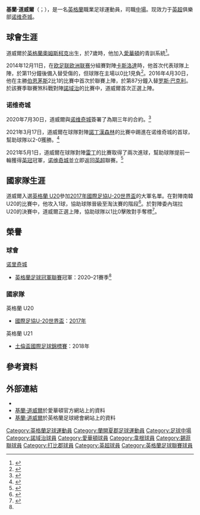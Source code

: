 {{noteTA|G1=football|G2=EPL|G3=uefa
|1=zh-hans:道威尔;zh-hk:杜維爾;zh-tw:道威爾;
}}
{{Infobox football biography
|name           = 基蘭·道威爾<br/>Kieran Dowell
|image          = Kieran_Dowell_2021-08-07_1.jpg
|image_size     = 
|caption        = 
|fullname       = Kieran O'Neill Dowell<ref>{{cite web|title=Barclays Premier League Squad Lists 2014/15 published |url=http://www.premierleague.com/en-gb/news/news/2014-15/sep/premier-league-squad-lists-2014-2015.html |publisher=Premier League |accessdate= 2014-12-11 |deadurl=yes |archiveurl=https://web.archive.org/web/20150105225000/http://www.premierleague.com/en-gb/news/news/2014-15/sep/premier-league-squad-lists-2014-2015.html |archivedate= 2015-01-05 |language= en}}</ref>
|birth_date     = {{Birth date and age|1997|10|10|df=y}}<ref name="11v11">{{cite web
| title = Kieran Dowell
| url = http://www.11v11.com/players/kieran-dowell-248413/
| publisher = 11v11
| accessdate = 2016-04-16
| language = en
| archive-date = 2016-10-26
| archive-url = https://web.archive.org/web/20161026145755/http://www.11v11.com/players/kieran-dowell-248413/
| dead-url = no
}}</ref>
|birth_place    = {{ENG}}[[奧姆斯柯克|奧姆斯柯克]]
|height         = {{height|m=1.85}}<ref name="11v11"/>
|position       = [[中場|中場]]
|currentclub    = [[诺维奇城足球俱乐部|诺维奇城]]
|clubnumber     = 10
|youthyears1    = 2005–2014
|youthclubs1    = [[愛華頓足球會|愛華頓]]
|years1         = 2014–2020
|clubs1         = [[愛華頓足球會|愛華頓]]
|caps1          = 2
|goals1         = 0
|years2         = 2017–2018
|clubs2         = → [[諾丁漢森林足球俱樂部|諾定咸森林]]
|caps2          = 38
|goals2         = 9
|years3         = 2019
|clubs3         = → [[謝菲爾德聯足球俱樂部|錫菲聯]]
|caps3          = 16
|goals3         = 2
|years4         = 2019–2020
|clubs4         = → [[德比郡足球俱乐部|打比郡]]
|caps4          = 10
|goals4         = 0
|years5         = 2020
|clubs5         = → [[威根竞技足球俱乐部|維根]]
|caps5          = 12
|goals5        = 5
|years6         = 2020–
|clubs6        = [[诺维奇城足球俱乐部|诺维奇城]]
|caps6          = 36
|goals6         = 5
| nationalyears1      = 2012
| nationalteam1       = [[英格蘭16歲以下足球代表隊|英格蘭 U16]]
| nationalcaps1       = 1
| nationalgoals1      = 0
| nationalyears2      = 2013–2014
| nationalteam2       = [[英格蘭17歲以下足球代表隊|英格蘭 U17]]
| nationalcaps2       = 7
| nationalgoals2      = 0
| nationalyears3      = 2014–2015
| nationalteam3       = [[英格蘭18歲以下足球代表隊|英格蘭 U18]]
| nationalcaps3       = 3
| nationalgoals3      = 0
| nationalyears4      = 2016–2017
| nationalteam4       = [[英格蘭20歲以下足球代表隊|英格蘭 U20]]
| nationalcaps4       = 16
| nationalgoals4      = 1
| nationalyears5      = 2017–2019
| nationalteam5       = [[英格蘭21歲以下足球代表隊|英格蘭 U21]]
| nationalcaps5      = 17
| nationalgoals5      = 2
| medaltemplates    = 
| club-update         = 2022年4月2日
| nationalteam-update = 
}}
'''基蘭·道威爾'''（{{lang-en|Kieran Dowell}}；{{bd|1997年|10月10日}}），是一名[[英格蘭|英格蘭]]職業足球運動員，司職[[中場|中場]]。现效力于[[英超|英超]]俱樂部[[诺维奇城足球俱乐部|诺维奇城]]。

== 球會生涯 ==
道威爾於[[英格蘭|英格蘭]][[奧姆斯柯克|奧姆斯柯克]]出生，於7歲時，他加入[[埃弗頓足球俱樂部|愛華頓]]的青訓系統<ref>{{cite web|title=Kieran Dowell|url=http://www.evertonfc.com/players/k/kd/kieran-dowell|publisher=Everton F.C.|accessdate=2014-12-11|language=en|archive-url=https://web.archive.org/web/20160909064942/http://www.evertonfc.com/players/k/kd/kieran-dowell|archive-date=2016-09-09|dead-url=yes}}</ref>。

2014年12月11日，在[[欧足联欧洲联赛|欧足联欧洲联赛]]分組賽對陣[[克拉斯诺达尔足球俱乐部|卡斯洛達]]時，他首次代表球隊上陣，於第11分鐘後備入替受傷的{{link-en|克里斯蒂安・阿特蘇|Christian Atsu}}，但球隊在主場以0比1見負<ref>{{cite news|title=Everton 0-1 FK Krasnodar|url=http://www.bbc.co.uk/sport/0/football/30333966|accessdate=2014-12-11|work=BBC Sport|date=2014-12-11|language=en|archive-date=2014-12-11|archive-url=https://web.archive.org/web/20141211081903/http://www.bbc.co.uk/sport/0/football/30333966|dead-url=no}}</ref>。2016年4月30日，他在主勝[[伯恩茅斯足球俱乐部|伯恩茅斯]]2比1的比賽中首次於聯賽上陣，於第87分鐘入替[[罗斯·巴克利|罗斯·巴克利]]。於該賽季聯賽煞科戰對陣[[諾域治足球會|諾域治]]的比賽中，道威爾首次正選上陣。

=== 诺维奇城 ===
2020年7月30日，道威爾與[[诺维奇城足球俱乐部|诺维奇城]]簽署了為期三年的合約。<ref>{{cite web|url=https://www.canaries.co.uk/News/2020/july/city-swoop-for-england-u21-and-everton-midfielder-kieran-dowell/|title=Norwich City swoop for England U21 and Everton midfielder Kieran Dowell|publisher=Norwich City F.C.|date=2020-07-30|access-date=2021-02-03|archive-date=2020-10-23|archive-url=https://web.archive.org/web/20201023221115/https://www.canaries.co.uk/News/2020/july/city-swoop-for-england-u21-and-everton-midfielder-kieran-dowell/|dead-url=no}}</ref> 

2021年3月17日，道威爾在球隊對陣[[諾丁漢森林足球俱樂部|諾丁漢森林]]的比賽中踢進在诺维奇城的首球，幫助球隊以2-0獲勝。<ref>{{cite web |title=Nottingham Forest 0-2 Norwich City: Teemu Pukki & Kieran Dowell fire Canaries to victory|url=https://www.skysports.com/football/news/11727/12243595/nottingham-forest-0-2-norwich-city-teemu-pukki-kieran-dowell-fire-canaries-to-victory |publisher=Sky Sports |date=2021-03-17 |accessdate=2021-03-18 }}</ref>

2021年5月1日，道威爾在球隊對陣[[雷丁足球俱乐部|雷丁]]的比賽取得了兩次進球，幫助球隊提前一輪獲得[[英冠|英冠]]冠軍，[[诺维奇城足球俱乐部|诺维奇城]]並立即返回[[英超|英超]]聯賽。<ref name=ATH>{{cite web|url=https://theathletic.com/news/norwich-championship-premier-league-promotion/SX8hzKBbud4O|title=Norwich win Championship title after securing Premier League promotion|website=The Athletic|date=2021-05-01|accessdate=2021-05-02|archive-date=2021-05-01|archive-url=https://web.archive.org/web/20210501170240/https://theathletic.com/news/norwich-championship-premier-league-promotion/SX8hzKBbud4O|dead-url=no}}</ref>

== 國家隊生涯 ==
道威爾入選[[英格蘭20歲以下足球代表隊|英格蘭 U20]]參加[[2017年國際足協U-20世界盃|2017年國際足協U-20世界盃]]的大軍名單。在對陣南韓 U20的比賽中，他攻入1球，協助球隊晉級至淘汰賽的階段<ref>{{cite news |url= https://www.theguardian.com/football/2017/may/26/england-progress-under-20-world-cup |title= Everton’s Kieran Dowell seals top spot for England at Under-20 World Cup |date= 2017-05-26 |accessdate= 2017-05-26 |work= The Guardian |language= en |archive-date= 2017-05-26 |archive-url= https://web.archive.org/web/20170526180313/https://www.theguardian.com/football/2017/may/26/england-progress-under-20-world-cup |dead-url= no }}</ref>。於對陣委內瑞拉 U20的決賽中，道威爾正選上陣，協助球隊以1比0擊敗對手奪標<ref>{{cite news |url= http://www.bbc.co.uk/sport/football/40237981 |title= Under-20 World Cup: England beat Venezuela in final |work= BBC Sport |date= 2017-06-11 |accessdate= 2017-06-11 |language= en |archive-date= 2017-06-11 |archive-url= https://web.archive.org/web/20170611122107/http://www.bbc.co.uk/sport/football/40237981 |dead-url= no }}</ref>。

== 榮譽 ==
=== 球會 ===
;{{flagicon|ENG}} [[诺里奇城足球俱乐部|诺里奇城]]
* [[英格蘭足球冠軍聯賽|英格蘭足球冠軍聯賽]]冠軍：2020–21賽季<ref name=ATH />

=== 國家隊 ===
;{{flagicon|ENG}} 英格蘭 U20
* [[國際足協U-20世界盃|國際足協U-20世界盃]]：[[2017年國際足協U-20世界盃|2017年]]

;{{flagicon|ENG}} 英格蘭 U21
* [[土倫盃國際足球錦標賽|土倫盃國際足球錦標賽]]：2018年

== 參考資料 ==
{{Reflist|2}}

== 外部連結 ==
*{{Soccerway}}
*[https://web.archive.org/web/20160909064942/http://www.evertonfc.com/players/k/kd/kieran-dowell 基蘭·道威爾]於愛華頓官方網站上的資料
*[https://web.archive.org/web/20141215121719/http://sgp.thefa.com/england/all-teams/players?p=353863 基蘭·道威爾]於英格蘭足球總會網站上的資料

{{諾域治球員名單}}

{{DEFAULTSORT:Dowell, Kieran}}
[[Category:英格蘭足球運動員|Category:英格蘭足球運動員]]
[[Category:蘭開夏郡足球運動員|Category:蘭開夏郡足球運動員]]
[[Category:足球中場|Category:足球中場]]
[[Category:諾域治球員|Category:諾域治球員]]
[[Category:愛華頓球員|Category:愛華頓球員]]
[[Category:韋根球員|Category:韋根球員]]
[[Category:錫菲聯球員|Category:錫菲聯球員]]
[[Category:打比郡球員|Category:打比郡球員]]
[[Category:英超球員|Category:英超球員]]
[[Category:英格蘭足球聯賽球員|Category:英格蘭足球聯賽球員]]